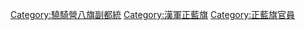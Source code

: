 [[Category:驍騎營八旗副都統|Category:驍騎營八旗副都統]]
[[Category:漢軍正藍旗|Category:漢軍正藍旗]]
[[Category:正藍旗官員|Category:正藍旗官員]]